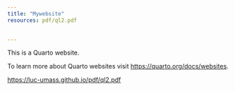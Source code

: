 ```yaml
---
title: "Mywebsite"
resources: pdf/ql2.pdf
        

---
```


This is a Quarto website.

To learn more about Quarto websites visit <https://quarto.org/docs/websites>.


<https://luc-umass.github.io/pdf/ql2.pdf>


